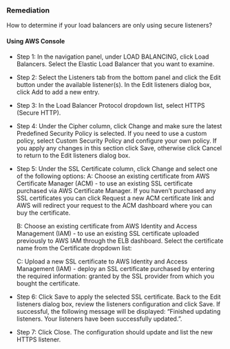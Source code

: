 ### Remediation

How to determine if your load balancers are only using secure listeners?

#### Using AWS Console

- Step 1: In the navigation panel, under LOAD BALANCING, click Load Balancers. Select the Elastic Load Balancer that you want to examine.

- Step 2: Select the Listeners tab from the bottom panel and click the Edit button under the available listener(s). In the Edit listeners dialog box, click Add to add a new entry.

- Step 3: In the Load Balancer Protocol dropdown list, select HTTPS (Secure HTTP).

- Step 4: Under the Cipher column, click Change and make sure the latest Predefined Security Policy is selected. If you need to use a custom policy, select Custom Security Policy and configure your own policy. If you apply any changes in this section click Save, otherwise click Cancel to return to the Edit listeners dialog box.

- Step 5: Under the SSL Certificate column, click Change and select one of the following options:
  A: Choose an existing certificate from AWS Certificate Manager (ACM) - to use an existing SSL certificate purchased via AWS Certificate Manager. If you haven’t purchased any SSL certificates you can click Request a new ACM certificate link and AWS will redirect your request to the ACM dashboard where you can buy the certificate.

  B: Choose an existing certificate from AWS Identity and Access Management (IAM) - to use an existing SSL certificate uploaded previously to AWS IAM through the ELB dashboard. Select the certificate name from the Certificate dropdown list:

  C: Upload a new SSL certificate to AWS Identity and Access Management (IAM) - deploy an SSL certificate purchased by entering the required information: granted by the SSL provider from which you bought the certificate.

- Step 6: Click Save to apply the selected SSL certificate. Back to the Edit listeners dialog box, review the listeners configuration and click Save. If successful, the following message will be displayed: “Finished updating listeners. Your listeners have been successfully updated.”.

- Step 7: Click Close. The configuration should update and list the new HTTPS listener.
